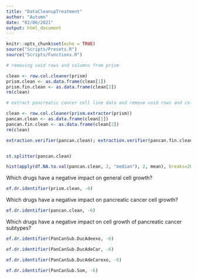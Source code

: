 ```yaml
---
title: "DataCleanupTreatment"
author: "Autumn"
date: "02/06/2021"
output: html_document
---
```


```r
knitr::opts_chunk$set(echo = TRUE)
source("Scripts/Presets.R")
source("Scripts/Functions.R")
```


```r
# removing void rows and columns from prism

clean <- row.col.cleaner(prism)
prism.clean <- as.data.frame(clean[1])
prism.fin.clean <- as.data.frame(clean[2])
rm(clean)
```


```r
# extract pancreatic cancer cell line data and remove void rows and columns 

clean <- row.col.cleaner(prism.extractor(prism))
pancan.clean <- as.data.frame(clean[1])
pancan.fin.clean <- as.data.frame(clean[2])
rm(clean)

extraction.verifier(pancan.clean); extraction.verifier(pancan.fin.clean)
```


```r

```


```r
st.splitter(pancan.clean)
```


```r
hist(apply(df.NA.to.val(pancan.clean, 2, "median"), 2, mean), breaks=20, main="Drug Efficacy across Pancreatic Cancer Cell Lines", xlab="Mean Logfold Drug Effect on Cell Growth", ylab="Number of Drugs")
```


Which drugs have a negative impact on general cell growth?

```r
ef.dr.identifier(prism.clean, -6)
```


Which drugs have a negative impact on pancreatic cancer cell growth?

```r
ef.dr.identifier(pancan.clean, -6)
```


Which drugs have a negative impact on cell growth of pancreatic cancer subtypes?

```r
ef.dr.identifier(PanCanSub.DucAdeexo, -6)
```
```r
ef.dr.identifier(PanCanSub.DucAdeCar, -6)
```
```r
ef.dr.identifier(PanCanSub.DucAdeCarexo, -6)
```
```r
ef.dr.identifier(PanCanSub.Som, -6)
```
```r

```










